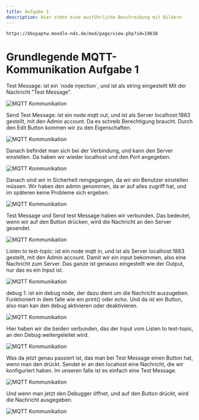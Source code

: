 ```yaml
---
title: Aufgabe 1
description: Hier steht eine ausführliche Beschreibung mit Bildern
---
```


`https://bbspaptw.moodle-nds.de/mod/page/view.php?id=19638`

# Grundlegende MQTT-Kommunikation Aufgabe 1

<div class="border-2 border-white p-4 mt-8">
Test Message: ist ein `node injection`, und ist als string eingestellt
Mit der Nachricht "Test Message".

![MQTT Kommunikation](/Aufgabe1//string-test-message.jpeg)
</div>

<div class="border-2 border-white p-4 mt-8">
Send Test Message: ist ein node mqtt out, und ist als Server localhost:1883 gestellt, mit den Admin account.
Da es schreib Berechtigung braucht. Durch den Edit Button kommen wir zu den Eigenschaften.

![MQTT Kommunikation](/Aufgabe1//mqtt-output-test-message.jpeg)
</div>

<div class="border-2 border-white p-4 mt-8">
Danach befindet man sich bei der Verbindung, und kann den Server einstellen.
Da haben wir wieder localhost und den Port angegeben.

![MQTT Kommunikation](/Aufgabe1//bearbeitung-button.jpeg)
</div>

<div class="border-2 border-white p-4 mt-8">
Danach sind wir in Sicherheit reingegangen, da wir ein Benutzer einstellen müssen.
Wir haben den admin genommen, da er auf alles zugriff hat, und im späteren keine Probleme sich ergeben.

![MQTT Kommunikation](/Aufgabe1//sicherheit-rechte-admin.jpeg)
</div>

<div class="border-2 border-white p-4 mt-8">
Test Message und Send test Message haben wir verbunden.
Das bedeutet, wenn wir auf den Button drücken, wird die Nachricht an den Server gesendet.

![MQTT Kommunikation](/Aufgabe1/verbindung-der-test-message.jpeg)
</div>

<div class="border-2 border-white p-4 mt-8">
Listen to test-topic: ist ein node mqtt in, und ist als Server localhost:1883 gestellt, mit den Admin account.
Damit wir ein input bekommen, also eine Nachricht zum Server.
Das ganze ist genauso eingestellt wie der Output, nur das es ein Input ist.

![MQTT Kommunikation](/Aufgabe1/mqtt-input.jpeg)
</div>

<div class="border-2 border-white p-4 mt-8">
debug 1: ist ein debug node, der dazu dient um die Nachricht auszugeben.
Funktioniert in dem falle wie ein print() oder echo.
Und da ist ein Button, also man kan den debug aktivieren oder deaktivieren.

![MQTT Kommunikation](/Aufgabe1/debug-button.jpeg)
</div>

<div class="border-2 border-white gap-2 p-4 mt-8">
Hier haben wir die beiden verbunden, das der Input vom Listen to test-topic, an den Debug weitergeleitet wird.

![MQTT Kommunikation](/Aufgabe1/mqtt-input-and-debug.jpeg)
</div>

<div class="border-2 border-white gap-2 p-4 mt-8">
Was da jetzt genau passiert ist, das man bei Test Message einen Button hat, wenn man den drückt.
Sendet er an den locahost eine Nachricht, die wir konfiguriert haben. Im unseren falle ist es einfach eine Test Message.

![MQTT Kommunikation](/Aufgabe1/function.jpeg)
</div>

<div class="border-2 border-white gap-2 p-4 mt-8">
Und wenn man jetzt den Debugger öffnet, und auf den Button drückt, wird die Nachricht ausgegeben.

![MQTT Kommunikation](/Aufgabe1/debug-message.jpeg)
</div>
